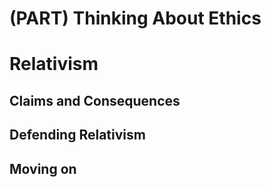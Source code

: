 # (PART) Thinking About Ethics {-}

# Relativism

## Claims and Consequences

## Defending Relativism

## Moving on





